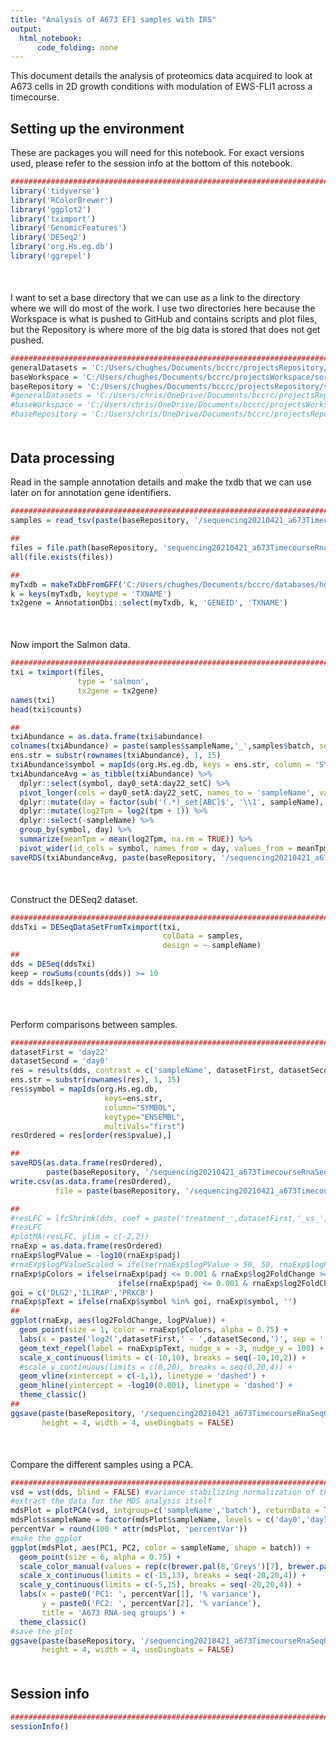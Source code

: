 ```yaml
---
title: "Analysis of A673 EF1 samples with IRS"
output:
  html_notebook:
      code_folding: none
---
```


This document details the analysis of proteomics data acquired to look at A673 cells in 2D growth conditions with modulation of EWS-FLI1 across a timecourse.

## Setting up the environment

These are packages you will need for this notebook. For exact versions used, please refer to the session info at the bottom of this notebook.

```r
##########################################################################################
library('tidyverse')
library('RColorBrewer')
library('ggplot2')
library('tximport')
library('GenomicFeatures')
library('DESeq2')
library('org.Hs.eg.db')
library('ggrepel')
```

<div style="margin-bottom:50px;"></div>

I want to set a base directory that we can use as a link to the directory where we will do most of the work. I use two directories here because the Workspace is what is pushed to GitHub and contains scripts and plot files, but the Repository is where more of the big data is stored that does not get pushed.

```r
##########################################################################################
generalDatasets = 'C:/Users/chughes/Documents/bccrc/projectsRepository/generalDatasets'
baseWorkspace = 'C:/Users/chughes/Documents/bccrc/projectsWorkspace/sorensenLab/relatedToDlg2'
baseRepository = 'C:/Users/chughes/Documents/bccrc/projectsRepository/sorensenLab/relatedToDlg2'
#generalDatasets = 'C:/Users/chris/OneDrive/Documents/bccrc/projectsRepository/generalDatasets'
#baseWorkspace = 'C:/Users/chris/OneDrive/Documents/bccrc/projectsWorkspace/sorensenLab/relatedToYbx1'
#baseRepository = 'C:/Users/chris/OneDrive/Documents/bccrc/projectsRepository/sorensenLab/relatedToYbx1'
```

<div style="margin-bottom:50px;"></div>

## Data processing

Read in the sample annotation details and make the txdb that we can use later on for annotation gene identifiers.

```r
##########################################################################################
samples = read_tsv(paste(baseRepository, '/sequencing20210421_a673TimecourseRnaSeqOutput/sampleInfo.txt', sep = ''))

##
files = file.path(baseRepository, 'sequencing20210421_a673TimecourseRnaSeqOutput', paste(samples$barcode, '_', samples$batch, '_quant', sep = ''), 'quant.sf')
all(file.exists(files))

##
myTxdb = makeTxDbFromGFF('C:/Users/chughes/Documents/bccrc/databases/hg38/gencode_gtf/2230c535660fb4774114bfa966a62f823fdb6d21acf138d4.gtf.gz')
k = keys(myTxdb, keytype = 'TXNAME')
tx2gene = AnnotationDbi::select(myTxdb, k, 'GENEID', 'TXNAME')
```

<div style="margin-bottom:50px;"></div>

Now import the Salmon data.

```r
##########################################################################################
txi = tximport(files, 
               type = 'salmon', 
               tx2gene = tx2gene)
names(txi)
head(txi$counts)

##
txiAbundance = as.data.frame(txi$abundance)
colnames(txiAbundance) = paste(samples$sampleName,'_',samples$batch, sep = '')
ens.str = substr(rownames(txiAbundance), 1, 15)
txiAbundance$symbol = mapIds(org.Hs.eg.db, keys = ens.str, column = 'SYMBOL', keytype = 'ENSEMBL', multiVals = 'first')
txiAbundanceAvg = as_tibble(txiAbundance) %>%
  dplyr::select(symbol, day0_setA:day22_setC) %>%
  pivot_longer(cols = day0_setA:day22_setC, names_to = 'sampleName', values_to = 'tpm') %>%
  dplyr::mutate(day = factor(sub('(.*)_set[ABC]$', '\\1', sampleName), levels = c('day0','day7','day9','day10','day11','day14','day17','day22'))) %>%
  dplyr::mutate(log2Tpm = log2(tpm + 1)) %>%
  dplyr::select(-sampleName) %>%
  group_by(symbol, day) %>%
  summarize(meanTpm = mean(log2Tpm, na.rm = TRUE)) %>%
  pivot_wider(id_cols = symbol, names_from = day, values_from = meanTpm)
saveRDS(txiAbundanceAvg, paste(baseRepository, '/sequencing20210421_a673TimecourseRnaSeqOutput/dataset_txiAllSamplesSummarizedMeans.rds', sep = ''))
```

<div style="margin-bottom:50px;"></div>

Construct the DESeq2 dataset.

```r
##########################################################################################
ddsTxi = DESeqDataSetFromTximport(txi,
                                  colData = samples,
                                  design = ~ sampleName)
##
dds = DESeq(ddsTxi)
keep = rowSums(counts(dds)) >= 10
dds = dds[keep,]
```

<div style="margin-bottom:50px;"></div>

Perform comparisons between samples.

```r
##########################################################################################
datasetFirst = 'day22'
datasetSecond = 'day0'
res = results(dds, contrast = c('sampleName', datasetFirst, datasetSecond))
ens.str = substr(rownames(res), 1, 15)
res$symbol = mapIds(org.Hs.eg.db,
                     keys=ens.str,
                     column="SYMBOL",
                     keytype="ENSEMBL",
                     multiVals="first")
resOrdered = res[order(res$pvalue),]

##
saveRDS(as.data.frame(resOrdered), 
        paste(baseRepository, '/sequencing20210421_a673TimecourseRnaSeqOutput/dataset_deseq2_', datasetFirst, '-', datasetSecond, '.rds', sep = ''))
write.csv(as.data.frame(resOrdered), 
          file = paste(baseRepository, '/sequencing20210421_a673TimecourseRnaSeqOutput/dataset_deseq2_', datasetFirst, '-', datasetSecond, '.csv', sep = ''))

##
#resLFC = lfcShrink(dds, coef = paste('treatment_',datasetFirst,'_vs_',datasetSecond, sep = ''), type = "apeglm")
#resLFC
#plotMA(resLFC, ylim = c(-2,2))
rnaExp = as.data.frame(resOrdered)
rnaExp$logPValue = -log10(rnaExp$padj)
#rnaExp$logPValueScaled = ifelse(rnaExp$logPValue > 50, 50, rnaExp$logPValue)
rnaExp$pColors = ifelse(rnaExp$padj <= 0.001 & rnaExp$log2FoldChange >= 1, brewer.pal(8,'Spectral')[1], 
                        ifelse(rnaExp$padj <= 0.001 & rnaExp$log2FoldChange <= -1, brewer.pal(8,'Spectral')[8], brewer.pal(11,'RdGy')[8]))
goi = c('DLG2','IL1RAP','PRKCB')
rnaExp$pText = ifelse(rnaExp$symbol %in% goi, rnaExp$symbol, '')
##
ggplot(rnaExp, aes(log2FoldChange, logPValue)) +
  geom_point(size = 1, color = rnaExp$pColors, alpha = 0.75) +
  labs(x = paste('log2(',datasetFirst,' - ',datasetSecond,')', sep = ''), y = '-log10(Adjusted p-value)', title = paste(datasetFirst,' vs ',datasetSecond, sep='')) +
  geom_text_repel(label = rnaExp$pText, nudge_x = -3, nudge_y = 100) +
  scale_x_continuous(limits = c(-10,10), breaks = seq(-10,10,2)) +
  #scale_y_continuous(limits = c(0,20), breaks = seq(0,20,4)) +
  geom_vline(xintercept = c(-1,1), linetype = 'dashed') +
  geom_hline(yintercept = -log10(0.001), linetype = 'dashed') +
  theme_classic()
##
ggsave(paste(baseRepository, '/sequencing20210421_a673TimecourseRnaSeqOutput/scatter_deseq2_', datasetFirst, '-', datasetSecond, '.pdf', sep = ''),
       height = 4, width = 4, useDingbats = FALSE)
```

<div style="margin-bottom:50px;"></div>

Compare the different samples using a PCA. 

```r
##########################################################################################
vsd = vst(dds, blind = FALSE) #variance stabilizing normalization of the data
#extract the data for the MDS analysis itself
mdsPlot = plotPCA(vsd, intgroup=c('sampleName','batch'), returnData = TRUE)
mdsPlot$sampleName = factor(mdsPlot$sampleName, levels = c('day0','day7','day9','day10','day11','day14','day17','day22'))
percentVar = round(100 * attr(mdsPlot, 'percentVar'))
#make the ggplot
ggplot(mdsPlot, aes(PC1, PC2, color = sampleName, shape = batch)) +
  geom_point(size = 6, alpha = 0.75) +
  scale_color_manual(values = rep(c(brewer.pal(8,'Greys')[7], brewer.pal(9,'Reds')[3:9]),3)) +
  scale_x_continuous(limits = c(-15,13), breaks = seq(-20,20,4)) +
  scale_y_continuous(limits = c(-5,15), breaks = seq(-20,20,4)) +
  labs(x = paste0('PC1: ', percentVar[1], '% variance'), 
       y = paste0('PC2: ', percentVar[2], '% variance'), 
       title = 'A673 RNA-seq groups') +
  theme_classic()
#save the plot
ggsave(paste(baseRepository, '/sequencing20210421_a673TimecourseRnaSeqOutput/pcaplot_a673ShEwsFli1AbundanceVsn.pdf', sep = ''), 
       height = 4, width = 4, useDingbats = FALSE)
```

<div style="margin-bottom:50px;"></div>

## Session info

```r
##########################################################################################
sessionInfo()
```



